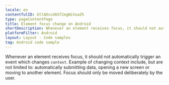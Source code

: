 ```yaml
---
locale: en
contentfulID: GtlAOscUASf2egWiVuaZh
type: pageContentPage
title: Element focus change on Android
shortDescription: Whenever an element receives focus, it should not automatically trigger an event which changes context.
platformFilter: Android
layout: Layout - Code samples
tag: Android code sample
---
```


Whenever an element receives focus, it should not automatically trigger an event which changes `context`. Example of changing context include, but are not limited to: automatically submitting data, opening a new screen or moving to another element. Focus should only be moved deliberately by the user.

<CodeSample id="element-focus" locale="en" platform="android"/>